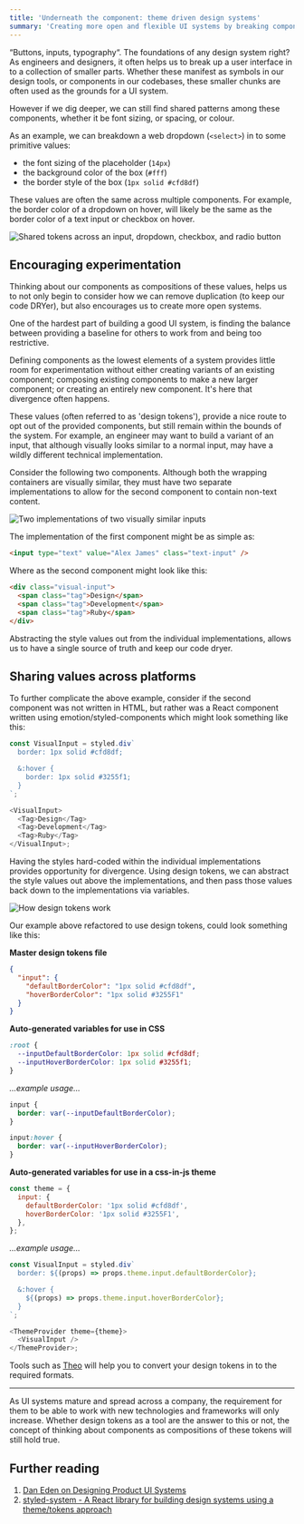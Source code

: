```yaml
---
title: 'Underneath the component: theme driven design systems'
summary: 'Creating more open and flexible UI systems by breaking components into smaller parts and using design tokens to encourage experimentation and keep code DRY.'
---
```


“Buttons, inputs, typography“. The foundations of any design system right? As engineers and designers, it often helps us to break up a user interface in to a collection of smaller parts. Whether these manifest as symbols in our design tools, or components in our codebases, these smaller chunks are often used as the grounds for a UI system.

However if we dig deeper, we can still find shared patterns among these components, whether it be font sizing, or spacing, or colour.

As an example, we can breakdown a web dropdown (`<select>`) in to some primitive values:

- the font sizing of the placeholder (`14px`)
- the background color of the box (`#fff`)
- the border style of the box (`1px solid #cfd8df`)

These values are often the same across multiple components. For example, the border color of a dropdown on hover, will likely be the same as the border color of a text input or checkbox on hover.

![Shared tokens across an input, dropdown, checkbox, and radio button](/posts/2019-01-04-theme-driven-design-systems/component-tokens.png)

## Encouraging experimentation

Thinking about our components as compositions of these values, helps us to not only begin to consider how we can remove duplication (to keep our code DRYer), but also encourages us to create more open systems.

One of the hardest part of building a good UI system, is finding the balance between providing a baseline for others to work from and being too restrictive.

Defining components as the lowest elements of a system provides little room for experimentation without either creating variants of an existing component; composing existing components to make a new larger component; or creating an entirely new component. It's here that divergence often happens.

These values (often referred to as 'design tokens'), provide a nice route to opt out of the provided components, but still remain within the bounds of the system. For example, an engineer may want to build a variant of an input, that although visually looks similar to a normal input, may have a wildly different technical implementation.

Consider the following two components. Although both the wrapping containers are visually similar, they must have two separate implementations to allow for the second component to contain non-text content.

![Two implementations of two visually similar inputs](/posts/2019-01-04-theme-driven-design-systems/multiple-implementations-visually-similar-component.png)

The implementation of the first component might be as simple as:

```html
<input type="text" value="Alex James" class="text-input" />
```

Where as the second component might look like this:

```html
<div class="visual-input">
  <span class="tag">Design</span>
  <span class="tag">Development</span>
  <span class="tag">Ruby</span>
</div>
```

Abstracting the style values out from the individual implementations, allows us to have a single source of truth and keep our code dryer.

## Sharing values across platforms

To further complicate the above example, consider if the second component was not written in HTML, but rather was a React component written using emotion/styled-components which might look something like this:

```js
const VisualInput = styled.div`
  border: 1px solid #cfd8df;

  &:hover {
    border: 1px solid #3255f1;
  }
`;

<VisualInput>
  <Tag>Design</Tag>
  <Tag>Development</Tag>
  <Tag>Ruby</Tag>
</VisualInput>;
```

Having the styles hard-coded within the individual implementations provides opportunity for divergence. Using design tokens, we can abstract the style values out above the implementations, and then pass those values back down to the implementations via variables.

![How design tokens work](/posts/2019-01-04-theme-driven-design-systems/design-tokens.png)

Our example above refactored to use design tokens, could look something like this:

**Master design tokens file**

```json
{
  "input": {
    "defaultBorderColor": "1px solid #cfd8df",
    "hoverBorderColor": "1px solid #3255F1"
  }
}
```

**Auto-generated variables for use in CSS**

```css
:root {
  --inputDefaultBorderColor: 1px solid #cfd8df;
  --inputHoverBorderColor: 1px solid #3255f1;
}
```

_...example usage..._

```css
input {
  border: var(--inputDefaultBorderColor);
}

input:hover {
  border: var(--inputHoverBorderColor);
}
```

**Auto-generated variables for use in a css-in-js theme**

```js
const theme = {
  input: {
    defaultBorderColor: '1px solid #cfd8df',
    hoverBorderColor: '1px solid #3255F1',
  },
};
```

_...example usage..._

```js
const VisualInput = styled.div`
  border: ${(props) => props.theme.input.defaultBorderColor};

  &:hover {
    ${(props) => props.theme.input.hoverBorderColor};
  }
`;

<ThemeProvider theme={theme}>
  <VisualInput />
</ThemeProvider>;
```

Tools such as [Theo](https://github.com/salesforce-ux/theo) will help you to convert your design tokens in to the required formats.

---

As UI systems mature and spread across a company, the requirement for them to be able to work with new technologies and frameworks will only increase. Whether design tokens as a tool are the answer to this or not, the concept of thinking about components as compositions of these tokens will still hold true.

## Further reading

1. [Dan Eden on Designing Product UI Systems](https://daneden.me/2017/03/29/designing-systems/)
2. [styled-system - A React library for building design systems using a theme/tokens approach](https://github.com/jxnblk/styled-system)
